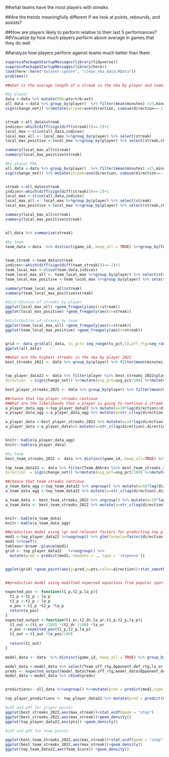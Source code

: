 
##what teams have the most players with streaks

##Are the trends meaningfully different if we look at points, rebounds, and assists? 

##How are players likely to perform relative to their last 5 performances? 
##Visualize by how much players perform above average in games that they do well

##analyze how players perform against teams much better than them

```r
suppressPackageStartupMessages(library(tidyverse))
suppressPackageStartupMessages(library(here))
load(here::here("dataset-ignore", "clean_nba_data.RData"))
problems()
```


```r
##what is the average length of a streak in the nba by player and team?

#by player
data <-data %>% mutate(PRA=pts+trb+ast)
all_data <-data %>% group_by(player)  %>% filter(mean(minutes) >25,minutes >15) %>% mutate(change_net = pts - mean(pts),direction  = 
sign(change_net)) %>%mutate(streak=ave(direction, cumsum(direction==-1), FUN = seq_along) - 1)


streak <-all_data$streak
indices<-which(diff(sign(diff(streak)))==-2)+1
local_max <-slice(all_data,indices)
local_max_all <- local_max %>%group_by(player) %>% select(streak)
local_max_positive <-local_max %>%group_by(player) %>% select(streak,change_net) %>%filter(streak >0)

summary(local_max_all$streak)
summary(local_max_positive$streak)

#by player PRA
all_data <-data %>% group_by(player)  %>% filter(mean(minutes) >25,minutes >15) %>% mutate(change_net = PRA - mean(PRA),direction  = 
sign(change_net)) %>% mutate(streak=ave(direction, cumsum(direction==-1), FUN = seq_along) - 1)


streak <-all_data$streak
indices<-which(diff(sign(diff(streak)))==-2)+1
local_max <-slice(all_data,indices)
local_max_all <- local_max %>%group_by(player) %>% select(streak)
local_max_positive <-local_max %>%group_by(player) %>% select(streak,change_net) %>%filter(streak >0)

summary(local_max_all$streak)
summary(local_max_positive$streak)


all_data %>% summarize(streak)

#by team
team_data <-data  %>% distinct(game_id,.keep_all = TRUE) %>%group_by(Team_Abbrev) %>% mutate(change_net = Team_Score - mean(Team_Score),direction  = 
                                                                                              sign(change_net)) %>%mutate(streak=ave(direction, cumsum(direction==-1), FUN = seq_along) - 1)

team_streak <-team_data$streak
indices<-which(diff(sign(diff(team_streak)))==-2)+1
team_local_max <-slice(team_data,indices)
team_local_max_all <- team_local_max %>%group_by(player) %>% select(streak)
team_local_max_positive <-team_local_max %>%group_by(player) %>% select(streak,change_net) %>%filter(streak >-1)

summary(team_local_max_all$streak)
summary(team_local_max_positive$streak)

#distribution of streaks by player 
ggplot(local_max_all) +geom_freqpoly(aes(x=streak))
ggplot(local_max_positive) +geom_freqpoly(aes(x=streak))

#distribution of streaks by team
ggplot(team_local_max_all) +geom_freqpoly(aes(x=streak))
ggplot(team_local_max_positive) +geom_freqpoly(aes(x=streak))


grid <- data_grid(all_data, ts_pct= seq_range(ts_pct,5),off_rtg=seq_range(off_rtg, 5),usg_pct= seq_range(usg_pct,5))
ggplot(all_data)
```

```r

##what are the highest streaks in the nba by player 2022
best_streaks_2022 <- data %>% group_by(player) %>% filter(mean(minutes) >25,season==2022,minutes >15) %>% mutate(change_net = pts - mean(pts),direction  = sign(change_net)) %>%mutate(streak=ave(direction, cumsum(direction==-1), FUN = seq_along) - 1) %>% summarize(max_streak=max(streak)) %>% arrange(desc(max_streak)) %>%head(10)


top_player_data22 <- data %>% filter(player %in% best_streaks_2022$player) %>% group_by(player)%>% mutate(change_net = pts - mean(pts),
direction  = sign(change_net)) %>%mutate(usg_pct=usg_pct/100) %>%mutate(direction=ifelse(direction==-1,0,1))

best_player_streaks_2022 <- data %>% group_by(player) %>% filter(mean(minutes) >25,season==2022,minutes >15) %>% mutate(change_net = pts - mean(pts),direction  = sign(change_net)) %>%mutate(streak=ave(direction, cumsum(direction==-1), FUN = seq_along) - 1)

##chance that top player streaks continue
##What are the likelihoods that a player is going to continue a streak once they have started
a_player_data_agg <-top_player_data22 %>% mutate(a=10*lag(direction)+direction) 
a_player_data_agg <-a_player_data_agg %>% mutate(a=str_c(lag(direction),direction,sep = ',')) %>% count(a) %>% mutate(prop=n/sum(n))

a_player_data <-best_player_streaks_2022 %>% mutate(a=10*lag(direction)+direction)
a_player_data <-a_player_data%>% mutate(a=str_c(lag(direction),direction,sep = ',')) %>% count(a) %>% mutate(prop=n/sum(n))


knitr::kable(a_player_data_agg)
knitr::kable(a_player_data)

#by team
best_team_streaks_2022 <- data %>% distinct(game_id,.keep_all=TRUE) %>% group_by(Team_Abbrev) %>%  mutate(change_net = Team_Score - mean(Team_Score),direction  = sign(change_net))  %>%mutate(streak=ave(direction, cumsum(direction==-1), FUN = seq_along) - 1) %>% mutate(max_streak=max(streak))

top_team_data22 <- data %>% filter(Team_Abbrev %in% best_team_streaks_2022$Team_Abbrev) %>% mutate(change_net = Team_Score - mean(Team_Score),
direction  = sign(change_net)) %>%mutate(usg_pct=usg_pct/100) %>%mutate(direction=ifelse(direction==-1,1,0))

##chance that team streaks continue
a_team_data_agg <-top_team_data22 %>% ungroup() %>% mutate(a=10*lag(direction)+direction) %>% count(a) 
a_team_data_agg <-top_team_data22 %>% mutate(a=str_c(lag(direction),direction,sep = ',')) %>% count(a) %>% mutate(prop=n/sum(n))

a_team_data <- best_team_streaks_2022 %>% ungroup() %>% mutate(a=10*lag(direction)+direction) %>% count(a) 
a_team_data <- best_team_streaks_2022 %>% mutate(a=str_c(lag(direction),direction,sep = ',')) %>% count(a) %>% mutate(prop=n/sum(n))


knitr::kable(a_team_data)
knitr::kable(a_team_data_agg)

```


```r
##prediction model using lgr and relevant factors for predicting top player performance
mod1 <-top_player_data22 %>%ungroup() %>% glm(formula=factor(direction)~ts_pct +off_rtg+usg_pct,family=binomial())
mod1 %>%coef()
tableas<-broom::glance(mod1)
grid <- top_player_data22   %>%ungroup() %>%
  mutate(pred = predict(mod1, newdata = ., type = 'response'))


ggplot(grid) +geom_point(aes(y=pred,x=pts,color=direction))+stat_smooth(aes(x=pts,y=pred),method="glm", se=FALSE, fullrange=TRUE, method.args = list(family=binomial))


##prediction model using modified expected equations from popular sports model maker Ken Pomeroy

expected_pos <- function(t1_p,t2_p,la_p){
  t1_p <-t1_p / la_p
  t2_p <-t2_p / la_p
  e_pos <-t1_p *t2_p *la_p
  return(e_pos)
}
expected_output <-function(t1_or,t2_dr,la_or,t1_p,t2_p,la_p){
  t1_out <-(t1_or /100) *(t2_dr /100) *la_or
  e_pos <-expected_pos(t1_p,t2_p,la_p)
  t1_out <-t1_out *(e_pos/100)
  
  return(t1_out)
}

model_data <- data  %>% distinct(game_id,.keep_all = TRUE) %>% group_by(Team_Abbrev) %>% mutate(Team_def_rtg=mean(Opponent_Score/Opponent_pace *100), Opponent_def_rtg=mean(Team_Score/Team_pace *100)) %>%ungroup() %>%mutate(la_pace=mean(Team_pace),la_or=mean(Team_off_rtg))

model_data <-model_data %>% select(Team_off_rtg,Opponent_def_rtg,la_or,Team_pace,Opponent_pace,la_pace)
preds <- expected_output(model_data$Team_off_rtg,model_data$Opponent_def_rtg,model_data$la_or,model_data$Team_pace,model_data$Opponent_pace,model_data$la_pace)
model_data <-model_data %>% cbind(preds)


predictions<- all_data %>%ungroup() %>%mutate(pred = predict(mod1,type = 'response'))%>%mutate(pts_direction=ifelse(pts_direction==-1,0,1))

top_player_predictions <- top_player_data22 %>% mutate(pred = predict(mod1, type = 'response'))

```
```r
#cdf and pdf for player points
ggplot(best_streaks_2022,aes(max_streak))+stat_ecdf(geom = "step")
ggplot(best_streaks_2022,aes(max_streak))+geom_density()
ggplot(top_player_data22,aes(pts)) +geom_density()

#cdf and pdf for team points

ggplot(best_team_streaks_2022,aes(max_streak))+stat_ecdf(geom = "step")
ggplot(best_team_streaks_2022,aes(max_streak))+geom_density()
ggplot(top_team_data22,aes(Team_Score)) +geom_density()
```